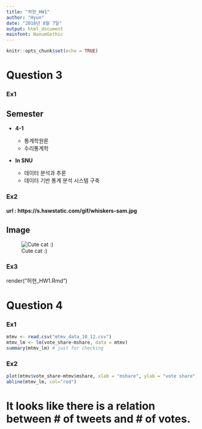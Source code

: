 ```yaml
---
title: "허현_HW1"
author: "Hyun"
date: "2018년 8월 7일"
output: html_document
mainfont: NanumGothic
---
```


```r
knitr::opts_chunk$set(echo = TRUE)
```

# Question 3

### Ex1

Semester
--------------------------------
* **4-1**

  * 통계학원론
  * 수리통계학

* **In SNU**

  * 데이터 분석과 추론
  * 데이터 기반 통계 분석 시스템 구축


### Ex2
#### url : https://s.hswstatic.com/gif/whiskers-sam.jpg

Image
-------------------------------
![Cute cat :)](https://s.hswstatic.com/gif/whiskers-sam.jpg)

### Ex3

render("허현_HW1.Rmd")



# Question 4

### Ex1
```r
mtmv <- read.csv("mtmv_data_10_12.csv")
mtmv_lm <- lm(vote_share~mshare, data = mtmv)
summary(mtmv_lm) # just for checking
```


### Ex2
```r
plot(mtmv$vote_share~mtmv$mshare, xlab = "mshare", ylab = "vote share", main = "More Tweets, More Votes")
abline(mtmv_lm, col="red")
```

# It looks like there is a relation between # of tweets and # of votes. 